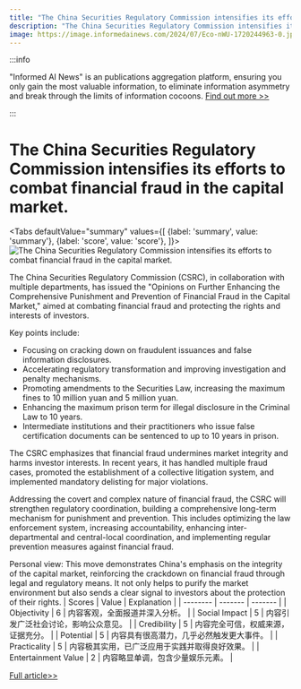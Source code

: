 ```yaml
---
title: "The China Securities Regulatory Commission intensifies its efforts to combat financial fraud in the capital market."
description: "The China Securities Regulatory Commission intensifies its efforts to combat financial fraud in the capital market."
image: https://image.informedainews.com/2024/07/Eco-nWU-1720244963-0.jpg
---
```



:::info

"Informed AI News" is an publications aggregation platform, ensuring you only gain the most valuable information, to eliminate information asymmetry and break through the limits of information cocoons.  [Find out more >>](/)

:::

# The China Securities Regulatory Commission intensifies its efforts to combat financial fraud in the capital market.


<Tabs
	defaultValue="summary"
	values={[
	{label: 'summary', value: 'summary'},
	{label: 'score', value: 'score'},
]}>
<TabItem value="summary">
<img
  src="https://image.informedainews.com/2024/07/Eco-nWU-1720244963-0.jpg"
  alt="The China Securities Regulatory Commission intensifies its efforts to combat financial fraud in the capital market."
/>



The China Securities Regulatory Commission (CSRC), in collaboration with multiple departments, has issued the "Opinions on Further Enhancing the Comprehensive Punishment and Prevention of Financial Fraud in the Capital Market," aimed at combating financial fraud and protecting the rights and interests of investors.

Key points include:
- Focusing on cracking down on fraudulent issuances and false information disclosures.
- Accelerating regulatory transformation and improving investigation and penalty mechanisms.
- Promoting amendments to the Securities Law, increasing the maximum fines to 10 million yuan and 5 million yuan.
- Enhancing the maximum prison term for illegal disclosure in the Criminal Law to 10 years.
- Intermediate institutions and their practitioners who issue false certification documents can be sentenced to up to 10 years in prison.

The CSRC emphasizes that financial fraud undermines market integrity and harms investor interests. In recent years, it has handled multiple fraud cases, promoted the establishment of a collective litigation system, and implemented mandatory delisting for major violations.

Addressing the covert and complex nature of financial fraud, the CSRC will strengthen regulatory coordination, building a comprehensive long-term mechanism for punishment and prevention. This includes optimizing the law enforcement system, increasing accountability, enhancing inter-departmental and central-local coordination, and implementing regular prevention measures against financial fraud.

Personal view:
This move demonstrates China's emphasis on the integrity of the capital market, reinforcing the crackdown on financial fraud through legal and regulatory means. It not only helps to purify the market environment but also sends a clear signal to investors about the protection of their rights.
</TabItem>
<TabItem value="score">
	| Scores     | Value   | Explanation |
	| -------- | ------- | ------- |
	| Objectivity  | 6    | 内容客观，全面报道并深入分析。    |
	| Social Impact | 5     | 内容引发广泛社会讨论，影响公众意见。    |
	| Credibility    | 5    | 内容完全可信，权威来源，证据充分。    |
	| Potential    | 5    | 内容具有很高潜力，几乎必然触发更大事件。    |
	| Practicality    | 5    | 内容极其实用，已广泛应用于实践并取得良好效果。    |
	| Entertainment Value    | 2    | 内容略显单调，包含少量娱乐元素。    |
</TabItem>
</Tabs>

[Full article>>](https://wallstreetcn.com/articles/3718902)

